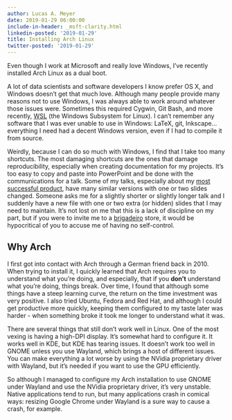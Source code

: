 ```yaml
---
author: Lucas A. Meyer
date: 2019-01-29 06:00:00
include-in-header: _msft-clarity.html
linkedin-posted: '2019-01-29'
title: Installing Arch Linux
twitter-posted: '2019-01-29'
---
```


Even though I work at Microsoft and really love Windows, I've recently installed Arch Linux as a dual boot. 

A lot of data scientists and software developers I know prefer OS X, and Windows doesn't get that much love. Although many people provide many reasons not to use Windows, I was always able to work around whatever those issues were. Sometimes this required Cygwin, Git Bash, and more recently, [WSL](https://docs.microsoft.com/en-us/windows/wsl/install-win10) (the Windows Subsystem for Linux). I can't remember any software that I was ever unable to use in Windows: LaTeX, git, Inkscape... everything I need had a decent Windows version, even if I had to compile it from source.

Weirdly, because I can do so much with Windows, I find that I take too many shortcuts. The most damaging shortcuts are the ones that damage reproducibility, especially when creating documentation for my projects. It's too easy to copy and paste into PowerPoint and be done with the communications for a talk. Some of my talks, especially about my [most successful product](https://treasurytoday.com/asa-2017-winners/judges-choice-winner-microsoft), have many similar versions with one or two slides changed. Someone asks me for a slightly shorter or slightly longer talk and I suddenly have a new file with one or two extra (or hidden) slides that I may need to maintain. It's not lost on me that this is a lack of discipline on my part, but if you were to invite me to a [brigadeiro](https://en.wikipedia.org/wiki/Brigadeiro) store, it would be hypocritical of you to accuse me of having no self-control.

## Why Arch

I first got into contact with Arch through a German friend back in 2010. When trying to install it, I quickly learned that Arch requires you to understand what you're doing, and especially, that if you **don't** understand what you're doing, things break. Over time, I found that although some things have a steep learning curve, the return on the time investment was very positive. I also tried Ubuntu, Fedora and Red Hat, and although I could get productive more quickly, keeping them configured to my taste later was harder - when something broke it took me longer to understand what it was.

There are several things that still don't work well in Linux. One of the most vexing is having a high-DPI display. It's somewhat hard to configure it. It works well in KDE, but KDE has tearing issues. It doesn't work too well in GNOME unless you use Wayland, which brings a host of different issues. You can make everything a lot worse by using the NVidia proprietary driver with Wayland, but it's needed if you want to use the GPU efficiently. 

So although I managed to configure my Arch installation to use GNOME under Wayland and use the NVidia proprietary driver, it's very unstable. Native applications tend to run, but many applications crash in comical ways: resizing Google Chrome under Wayland is a sure way to cause a crash, for example.